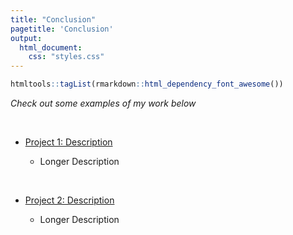 ```yaml
---
title: "Conclusion"
pagetitle: 'Conclusion'
output: 
  html_document: 
    css: "styles.css"
---
```


```r
htmltools::tagList(rmarkdown::html_dependency_font_awesome())
```


*Check out some examples of my work below*

<br>

- <i class="fa fa-chart-line"> </i> [Project 1: Description](https://www.github.com)

    - Longer Description

<br>

- <i class="fa fa-chart-pie"> </i> [Project 2: Description](https://www.google.com)

    - Longer Description
